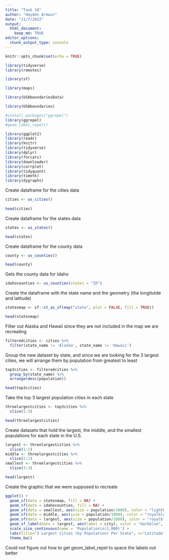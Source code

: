 ```yaml
---
title: "Task 18"
author: "Hayden Armour"
date: "11/7/2022"
output: 
  html_document:
    keep_md: TRUE
editor_options: 
  chunk_output_type: console
---
```


```r
knitr::opts_chunk$set(echo = TRUE)
```

```r
library(tidyverse)
library(remotes)

library(sf)

library(maps)

library(USAboundariesData)

library(USAboundaries)

#install.packages("ggrepel")
library(ggrepel)
#geom_label_repel()

library(ggplot2)
library(readr)
library(knitr)
library(tidyverse)
library(dplyr)
library(forcats)
library(downloader)
library(corrplot)
library(tidyquant)
library(timetk)
library(dygraphs)
```

Create dataframe for the cities data
```r
cities <- us_cities() 
  
head(cities)
```

Create dataframe for the states data
```r
states <- us_states()

head(states)
```

Create dataframe for the county data
```r
county <- us_counties()

head(county)
```

Gets the county data for Idaho 
```r
idahocounties <- us_counties(states = "ID")
```

Create the dataframe with the state name and the geometry (the longitutde and latitude)
```r
statesmap <- sf::st_as_sf(map("state", plot = FALSE, fill = TRUE))

head(statesmap)
```

Filter out Alaska and Hawaii since they are not included in the map we are recreating 
```r
filteredcities <- cities %>%
  filter(state_name != 'Alaska', state_name != 'Hawaii')
```

Group the new dataset by state, and since we are looking for the 3 largest cities, we will arrange them by population from greatest to least
```r
top3cities <- filteredcities %>%
  group_by(state_name) %>%
  arrange(desc(population))

head(top3cities)
```

Take the top 3 largest population cities in each state 
```r
threelargestcities <- top3cities %>%
  slice(1:3)

head(threelargestcities)
```

Create datasets that hold the largest, the middle, and the smallest populations for each state in the U.S.
```r
largest <- threelargestcities %>%
  slice(1:1)
middle <- threelargestcities %>%
  slice(2:2)
smallest <- threelargestcities %>%
  slice(3:3)

head(largest)
```

Create the graphic that we were supposed to recreate
```r


ggplot() +
  geom_sf(data = statesmap, fill = NA) +
  geom_sf(data = idahocounties, fill = NA) +
  geom_sf(data = smallest, aes(size = population/1000), color = "lightblue") +
  geom_sf(data = middle, aes(size = population/1000), color = "royalblue1") +
  geom_sf(data = largest, aes(size = population/1000), color = "royalblue4") +
  geom_sf_label(data = largest, aes(label = city), color = "darkblue", nudge_x = 1.5, nudge_y = 1, size = 2) +
  scale_size_continuous(name = 'Population\n(1,000)') +
  labs(title="3 Largest Cities (by Population) Per State", x="Latitude",y="Longitude") +
  theme_bw()
```
Could not figure out how to get geom_label_repel to space the labels out better

















































